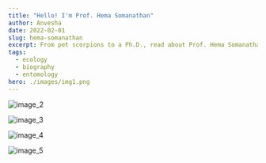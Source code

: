 ```yaml
---
title: "Hello! I'm Prof. Hema Somanathan"
author: Anvesha
date: 2022-02-01
slug: hema-somanathan
excerpt: From pet scorpions to a Ph.D., read about Prof. Hema Somanathan's story in this illustrated comic, where she recounts her life experiences, both inside and outside the lab.
tags:
  - ecology
  - biography
  - entomology
hero: ./images/img1.png
---
```



![image_2](./images/img2.png)

![image_3](./images/img3.png)

![image_4](./images/img4.png)

![image_5](./images/img5.png)
